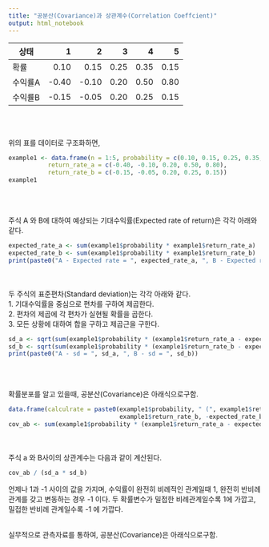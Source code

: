 ```yaml
---
title: "공분산(Covariance)과 상관계수(Correlation Coeffcient)"
output: html_notebook
---
```




상태 |1|2|3|4|5
-|--:|-:|-:|-:|-:
확률|0.10|0.15|0.25|0.35|0.15
수익률A|-0.40|-0.10|0.20|0.50|0.80
수익률B|-0.15|-0.05|0.20|0.25|0.15
\
\

위의 표를 데이터로 구조화하면,

```r
example1 <- data.frame(n = 1:5, probability = c(0.10, 0.15, 0.25, 0.35, 0.15), 
           return_rate_a = c(-0.40, -0.10, 0.20, 0.50, 0.80),
           return_rate_b = c(-0.15, -0.05, 0.20, 0.25, 0.15))
example1
```
\
\

주식 A 와 B에 대하여 예상되는 기대수익률(Expected rate of return)은 각각 아래와 같다.

```r
expected_rate_a <- sum(example1$probability * example1$return_rate_a)
expected_rate_b <- sum(example1$probability * example1$return_rate_b)
print(paste0("A - Expected rate = ", expected_rate_a, ", B - Expected rate = ", expected_rate_b))
```
\
\
두 주식의 표준편차(Standard deviation)는 각각 아래와 같다.  
1. 기대수익률을 중심으로 편차를 구하여 제곱한다.  
2. 편차의 제곱에 각 편차가 실현될 확률을 곱한다.  
3. 모든 상황에 대하여 합을 구하고 제곱근을 구한다.
```r
sd_a <- sqrt(sum(example1$probability * (example1$return_rate_a - expected_rate_a)^2))
sd_b <- sqrt(sum(example1$probability * (example1$return_rate_b - expected_rate_b)^2))
print(paste0("A - sd = ", sd_a, ", B - sd = ", sd_b))
```
\
\


확률분포를 알고 있을때, 공분산(Covariance)은 아래식으로구함.

```r
data.frame(calculrate = paste0(example1$probability, " (", example1$return_rate_a, -expected_rate_a, ") (",
                               example1$return_rate_b, -expected_rate_b, ")"))
cov_ab <- sum(example1$probability * (example1$return_rate_a - expected_rate_a) * (example1$return_rate_b - expected_rate_b))
```

\
\
주식 a 와 B사이의 상관계수는 다음과 같이 계산된다.
```r
cov_ab / (sd_a * sd_b)
```
언제나 1과 -1 사이의 값을 가지며, 수익률이 완전히 비례적인 관계일때 1, 완전히 반비례관계를 갖고 변동하는 경우 -1 이다.
두 확률변수가 밀접한 비례관계일수록 1에 가깝고, 밀접한 반비례 관계일수록 -1 에 가깝다.
\
\

실무적으로 관측자료를 통하여, 공분산(Covariance)은 아래식으로구함.














